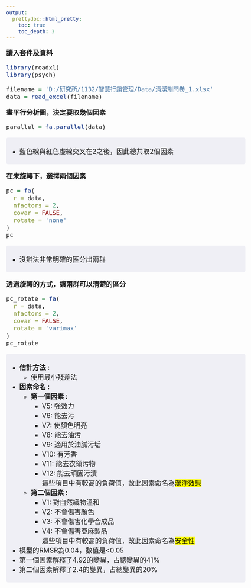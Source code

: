 ```yaml
---
output:
  prettydoc::html_pretty:
    toc: true
    toc_depth: 3
---
```


```{=html}

<style>

body {
  font-size: 18px;
}

code.r {
  font-size: 16px;
}

pre {
  font-size: 16px;
  white-space: pre-wrap;  
  word-wrap: break-word;  
  overflow-wrap: break-word;
}
  
div.gray {
  background-color: #efeff5;
  border-radius: 5px; 
  padding: 5px;
}

</style>
```

**讀入套件及資料**

```r
library(readxl)
library(psych)

filename = 'D:/研究所/1132/智慧行銷管理/Data/清潔劑問卷_1.xlsx'
data = read_excel(filename)
```

**畫平行分析圖，決定要取幾個因素**

```r
parallel = fa.parallel(data)
```
::: gray
- 藍色線與紅色虛線交叉在2之後，因此總共取2個因素
:::

**在未旋轉下，選擇兩個因素**

```r
pc = fa(
  r = data, 
  nfactors = 2, 
  covar = FALSE, 
  rotate = 'none'
)
pc
```
::: gray
- 沒辦法非常明確的區分出兩群
:::

**透過旋轉的方式，讓兩群可以清楚的區分**

```r
pc_rotate = fa(
  r = data,
  nfactors = 2,
  covar = FALSE,
  rotate = 'varimax'
)
pc_rotate
```
::: gray
- **估計方法 :** 
    - 使用最小殘差法
    
- **因素命名 :**
    - **第一個因素 :** 
        - V5: 強效力
        - V6: 能去污
        - V7: 使顏色明亮
        - V8: 能去油污
        - V9: 適用於油膩污垢
        - V10: 有芳香
        - V11: 能去衣領污物
        - V12: 能去頑固污漬<br/>
這些項目中有較高的負荷值，故此因素命名為<mark>潔淨效果</mark>  

    - **第二個因素 :**
       - V1: 對自然織物溫和
       - V2: 不會傷害顏色
       - V3: 不會傷害化學合成品
       - V4: 不會傷害亞麻製品<br/>
這些項目中有較高的負荷值，故此因素命名為<mark>安全性</mark>    


- 模型的RMSR為0.04，數值是\<0.05
- 第一個因素解釋了4.92的變異，占總變異的41%
- 第二個因素解釋了2.4的變異，占總變異的20%

:::